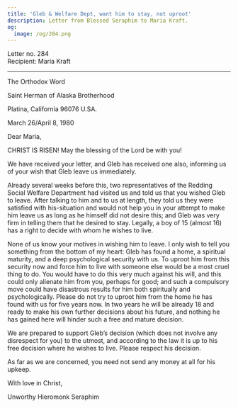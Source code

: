 ```yaml
---
title: 'Gleb & Welfare Dept, want him to stay, not uproot'
description: Letter from Blessed Seraphim to Maria Kraft.
og:
  image: /og/284.png
---
```


<div style={{textAlign:'right', fontFamily:'monospace'}}>Letter no. 284</div>
<div style={{textAlign:'left', fontFamily:'monospace'}}>Recipient: Maria Kraft</div>

---

The Orthodox Word

Saint Herman of Alaska Brotherhood

Platina, California 96076 U.SA.

March 26/April 8, 1980

Dear Maria,

CHRIST IS RISEN! May the blessing of the Lord be with you!

We have received your letter, and Gleb has received one also, informing us of your wish that Gleb leave us immediately.

Already several weeks before this, two representatives of the Redding Social Welfare Department had visited us and told us that you wished Gleb to leave. After talking to him and to us at length, they told us they were satisfied with his-situation and would not help you in your attempt to make him leave us as long as he himself did not desire this; and Gleb was very firm in telling them that he desired to stay. Legally, a boy of 15 (almost 16) has a right to decide with whom he wishes to live.

None of us know your motives in wishing him to leave. I only wish to tell you something from the bottom of my heart: Gleb has found a home, a spiritual maturity, and a deep psychological security with us. To uproot him from this security now and force him to live with someone else would be a most cruel thing to do. You would have to do this very much against his will, and this could only alienate him from you, perhaps for good; and such a compulsory move could have disastrous results for him both spiritually and psychologically. Please do not try to uproot him from the home he has found with us for five years now. In two years he will be already 18 and ready to make his own further decisions about his future, and nothing he has gained here will hinder such a free and mature decision.

We are prepared to support Gleb’s decision (which does not involve any disrespect for you) to the utmost, and according to the law it is up to his free decision where he wishes to live. Please respect his decision.

As far as we are concerned, you need not send any money at all for his upkeep.

With love in Christ,

Unworthy Hieromonk Seraphim